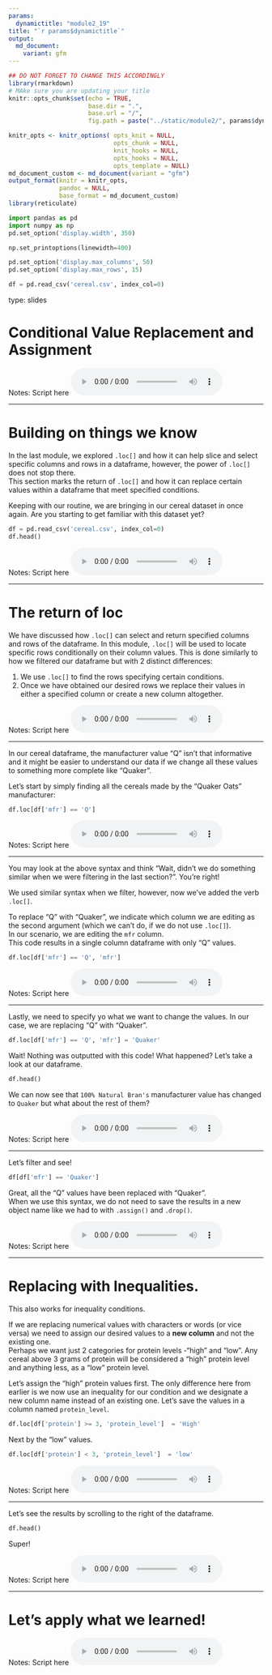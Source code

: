 ```yaml
---
params:
  dynamictitle: "module2_19"
title: "`r params$dynamictitle`"
output: 
  md_document:
    variant: gfm
---
```



```r
## DO NOT FORGET TO CHANGE THIS ACCORDINGLY 
library(rmarkdown)
# MAke sure you are updating your title 
knitr::opts_chunk$set(echo = TRUE,
                      base.dir = ".", 
                      base.url = "/",
                      fig.path = paste("../static/module2/", params$dynamictitle,"/", sep = ""))

knitr_opts <- knitr_options( opts_knit = NULL,
                             opts_chunk = NULL,
                             knit_hooks = NULL,
                             opts_hooks = NULL,
                             opts_template = NULL)
md_document_custom <- md_document(variant = "gfm")
output_format(knitr = knitr_opts,
              pandoc = NULL,
              base_format = md_document_custom)
library(reticulate)

```


```python
import pandas as pd
import numpy as np
pd.set_option('display.width', 350)

np.set_printoptions(linewidth=400)

pd.set_option('display.max_columns', 50)
pd.set_option('display.max_rows', 15)

df = pd.read_csv('cereal.csv', index_col=0)
```


type: slides

# Conditional Value Replacement and Assignment 


Notes: Script here
<html>
<audio controls >
  <source src="/placeholder_audio.mp3" />
</audio></html>

---

# Building on things we know

In the last module, we explored `.loc[]` and how it can help slice and select specific columns and rows in a dataframe, however, the power of `.loc[]` does not stop there.       
This section marks the return of `.loc[]` and how it can replace certain values within a dataframe that meet specified conditions. 

Keeping with our routine, we are bringing in our cereal dataset in once again.  Are you starting to get familiar with this dataset yet? 

```python
df = pd.read_csv('cereal.csv', index_col=0)
df.head()
```


Notes: Script here
<html>
<audio controls >
  <source src="/placeholder_audio.mp3" />
</audio></html>

---

# The return of loc

We have discussed how `.loc[]` can select and return specified columns and rows of the dataframe. 
In this module, `.loc[]` will be used to locate specific rows conditionally on their column values. This is done similarly to how we filtered our dataframe but with 2 distinct differences:    
  
1. We use `.loc[]` to find the rows specifying certain conditions.      
2. Once we have obtained our desired rows we replace their values in either a specified column or create a new column altogether.       

Notes: Script here
<html>
<audio controls >
  <source src="/placeholder_audio.mp3" />
</audio></html>

---


In our cereal dataframe, the manufacturer value "Q" isn't that informative and it might be easier to understand our data if we change all these values to something more complete like "Quaker".

Let's start by simply finding all the cereals made by the "Quaker Oats" manufacturer: 

```python
df.loc[df['mfr'] == 'Q']
```


Notes: Script here
<html>
<audio controls >
  <source src="/placeholder_audio.mp3" />
</audio></html>

---

You may look at the above syntax and think "Wait, didn't we do something similar when we were filtering in the last section?".  You're right! 

We used similar syntax when we filter, however, now we've added the verb `.loc[]`. 

To replace "Q" with "Quaker",  we indicate which column we are editing as the second argument (which we can't do, if we do not use `.loc[]`).       
In our scenario, we are editing the `mfr` column.      
This code results in a single column dataframe with only "Q" values.

```python
df.loc[df['mfr'] == 'Q', 'mfr']  
```


Notes: Script here
<html>
<audio controls >
  <source src=/"placeholder_audio.mp3" />
</audio></html>

---

Lastly, we need to specify yo what we want to change the values.  In our case, we are replacing "Q" with "Quaker".

```python
df.loc[df['mfr'] == 'Q', 'mfr'] = 'Quaker'
```

Wait!  Nothing was outputted with this code!  What happened?  Let's take a look at our dataframe.

```python
df.head()
```

We can now see that `100% Natural Bran's` manufacturer value has changed to `Quaker` but what about the rest of them? 

Notes: Script here
<html>
<audio controls >
  <source src="/placeholder_audio.mp3" />
</audio></html>

---

Let's filter and see!

```python
df[df['mfr'] == 'Quaker']  
```

Great, all the "Q" values have been replaced with "Quaker".     
When we use this syntax, we do not need to save the results in a new object name like we had to with `.assign()` and `.drop()`. 

Notes: Script here
<html>
<audio controls >
  <source src="/placeholder_audio.mp3" />
</audio></html>

---

# Replacing with Inequalities. 

This also works for inequality conditions.

If we are replacing numerical values with characters or words (or vice versa) we need to assign our desired values to a **new column** and not the existing one.    
Perhaps we want just 2 categories for protein levels -"high" and "low".  Any cereal above 3 grams of protein will be considered a "high" protein level and anything less, as a "low" protein level. 

Let's assign the "high" protein values first.  The only difference here from earlier is we now use an inequality for our condition and we designate a new column name instead of an existing one.  Let's save the values in a column named `protein_level`.

```python
df.loc[df['protein'] >= 3, 'protein_level']  = 'High' 
```

Next by the "low" values.

```python
df.loc[df['protein'] < 3, 'protein_level']  = 'low' 
```

Notes: Script here
<html>
<audio controls >
  <source src="/placeholder_audio.mp3" />
</audio></html>

---

Let's see the results by scrolling to the right of the dataframe.
```python
df.head()
```

Super!

Notes: Script here
<html>
<audio controls >
  <source src="/placeholder_audio.mp3" />
</audio></html>

---

# Let’s apply what we learned!

Notes: Script here
<html>
<audio controls >
  <source src="/placeholder_audio.mp3" />
</audio></html>
